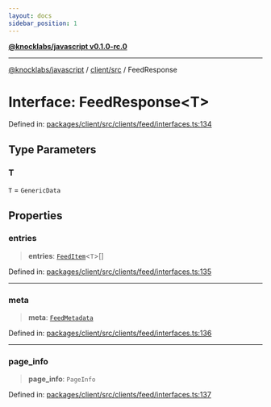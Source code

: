 ```yaml
---
layout: docs
sidebar_position: 1
---
```


[**@knocklabs/javascript v0.1.0-rc.0**](../../../index.mdx)

***

[@knocklabs/javascript](../../../modules.mdx) / [client/src](../index.mdx) / FeedResponse

# Interface: FeedResponse\<T\>

Defined in: [packages/client/src/clients/feed/interfaces.ts:134](https://github.com/knocklabs/javascript/blob/main/packages/client/src/clients/feed/interfaces.ts#L134)

## Type Parameters

### T

`T` = `GenericData`

## Properties

### entries

> **entries**: [`FeedItem`](FeedItem.mdx)\<`T`\>[]

Defined in: [packages/client/src/clients/feed/interfaces.ts:135](https://github.com/knocklabs/javascript/blob/main/packages/client/src/clients/feed/interfaces.ts#L135)

***

### meta

> **meta**: [`FeedMetadata`](FeedMetadata.mdx)

Defined in: [packages/client/src/clients/feed/interfaces.ts:136](https://github.com/knocklabs/javascript/blob/main/packages/client/src/clients/feed/interfaces.ts#L136)

***

### page\_info

> **page\_info**: `PageInfo`

Defined in: [packages/client/src/clients/feed/interfaces.ts:137](https://github.com/knocklabs/javascript/blob/main/packages/client/src/clients/feed/interfaces.ts#L137)
